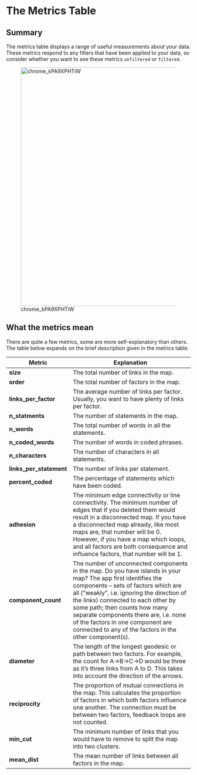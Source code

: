 # The Metrics Table{#xmetrics-old}

## Summary

The metrics table displays a range of useful measurements about your data. These metrics respond to any filters that have been applied to your data, so consider whether you want to see these metrics `unfiltered` or `filtered`.

![chrome_kPA9XPHTiW](_assets/chrome_kPA9XPHTiW.gif){width=650}

## What the metrics mean

There are quite a few metrics, some are more self-explanatory than others. The table below expands on the brief description given in the metrics table. 



| Metric  | **Explanation**                                    |
| ---------- | ------------------------------------------------------------ |
| **size** | The total number of links in the map. |
| **order** | The total number of factors in the map. |
| **links_per_factor** | The average number of links per factor. Usually, you want to have plenty of links per factor. |
| **n_statments** | The number of statements in the map. |
| **n_words** | The total number of words in all the statements. |
| **n_coded_words** | The number of words in coded phrases. |
| **n_characters** | The number of characters in all statements. |
| **links_per_statement** | The number of links per statement. |
| **percent_coded** | The percentage of statements which have been coded. |
| **adhesion** | The minimum edge connectivity or line connectivity. The minimum number of edges that if you deleted them would result in a disconnected map. If you have a disconnected map already, like most maps are, that number will be 0. However, if you have a map which loops, and all factors are both consequence and influence factors, that number will be 1. |
| **component_count** | The number of unconnected components in the map. Do you have islands in your map? The app first identifies the components -- sets of factors which are all ("weakly", i.e. ignoring the direction of the links) connected to each other by some path; then counts how many separate components there are, i.e. none of the factors in one component are connected to any of the factors in the other component(s). |
| **diameter** | The length of the longest geodesic or path between two factors. For example, the count for A->B->C->D would be three as it's three links from A to D. This takes into account the direction of the arrows. |
| **reciprocity** | The proportion of mutual connections in the map. This calculates the proportion of factors in which both factors influence one another. The connection must be between two factors, feedback loops are not counted. |
| **min_cut** | The minimum number of links that you would have to remove to split the map into two clusters. |
| **mean_dist** | The mean number of links between all factors in the map. |

